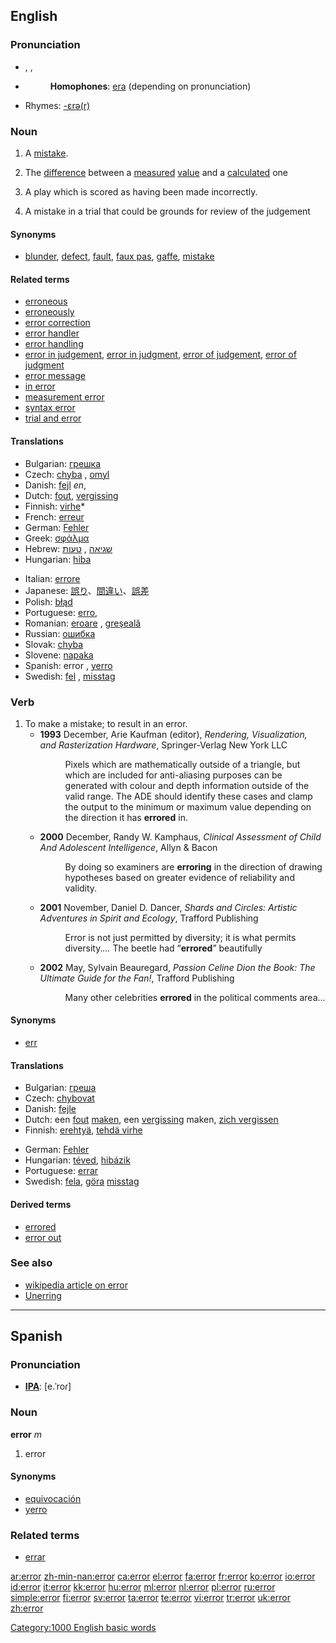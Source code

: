 ==English==

===Pronunciation===
*{{AHD|ĕr'ə(r)}}, {{IPA|/ˈɛrə(ɹ)/}}, {{SAMPA|/"Er@(r)/}}
*{{audio|en-us-error.ogg|Audio (US)}}
*:'''Homophones''': [[era]] (depending on pronunciation)
*Rhymes: [[Rhymes:English:-ɛrə(r)|-ɛrə(r)]]

===Noun===
{{en-noun|s|-}}

#{{countable}} A [[mistake]].
#{{mathematics}} The [[difference]] between a [[measured]] [[value]] and a [[calculated]] one
#{{baseball|countable}} A play which is scored as having been made incorrectly.
#{{context|appellate|_|law}} A mistake in a trial that could be grounds for review of the judgement

====Synonyms====
*{{sense|a mistake}} [[blunder]], [[defect]], [[fault]], [[faux pas]], [[gaffe]], [[mistake]]

====Related terms====
*[[erroneous]]
*[[erroneously]]
*[[error correction]]
*[[error handler]]
*[[error handling]]
*[[error in judgement]], [[error in judgment]], [[error of judgement]], [[error of judgment]]
*[[error message]]
*[[in error]]
*[[measurement error]]
*[[syntax error]]
*[[trial and error]]

====Translations====
{{top}}
*Bulgarian: [[грешка]] {{f}}
*Czech: [[chyba]] {{f}}, [[omyl]] {{m}}
*Danish: [[fejl]] ''en'',
*Dutch: [[fout]], [[vergissing]] {{f}}
*Finnish: [[virhe]]*
*French: [[erreur]] {{f}}
*German: [[Fehler]] {{m}}
*Greek: [[σφάλμα]] {{n}}
*Hebrew: [[שגיאה]] {{f}}, [[טעות]] {{f}}
*Hungarian: [[hiba]]
{{mid}}
*Italian: [[errore]] {{m}}
*Japanese: [[誤り]]、[[間違い]]、[[誤差]]
*Polish: [[błąd]] {{m}}
*Portuguese: [[erro]], {{m}}
*Romanian: [[eroare]] {{f}}, [[greşeală]] {{f}}
*Russian: [[oшибкa]] {{f}}
*Slovak: [[chyba]] {{f}}
*Slovene: [[napaka]] {{f}}
*Spanish: error {{m}}, [[yerro]] {{m}}
*Swedish: [[fel]] {{n}}, [[misstag]] {{n}}
{{bottom}}

===Verb===
{{en-verb}}

# To make a mistake; to result in an error.
#*'''1993''' December, Arie Kaufman (editor), ''Rendering, Visualization, and Rasterization Hardware'', Springer-Verlag New York LLC
#*:Pixels which are mathematically outside of a triangle, but which are included for anti-aliasing purposes can be generated with colour and depth information outside of the valid range. The ADE should identify these cases and clamp the output to the minimum or maximum value depending on the direction it has '''errored''' in.
#*'''2000''' December, Randy W. Kamphaus, ''Clinical Assessment of Child And Adolescent Intelligence'', Allyn & Bacon
#*:By doing so examiners are '''erroring''' in the direction of drawing hypotheses based on greater evidence of reliability and validity.
#*'''2001''' November, Daniel D. Dancer, ''Shards and Circles: Artistic Adventures in Spirit and Ecology'', Trafford Publishing
#*:Error is not just permitted by diversity; it is what permits diversity.''...'' The beetle had “'''errored'''” beautifully
#*'''2002''' May, Sylvain Beauregard, ''Passion Celine Dion the Book: The Ultimate Guide for the Fan!'', Trafford Publishing
#*:Many other celebrities '''errored''' in the political comments area...<!--[sic.]-->

====Synonyms====
*[[err]]

====Translations====
{{top}}
*Bulgarian: [[греша]]
*Czech: [[chybovat]]
*Danish: [[fejle]]
*Dutch: een [[fout]] [[maken]], een [[vergissing]] maken, [[zich vergissen]]
*Finnish: [[erehtyä]], [[tehdä virhe]]
{{mid}}
*German: [[Fehler]]
*Hungarian: [[téved]], [[hibázik]]
*Portuguese: [[errar]]
*Swedish: [[fela]], [[göra]] [[misstag]]
{{bottom}}

====Derived terms====
*[[errored]]
*[[error out]]

===See also===
*[[w:en:Error|wikipedia article on error]]
*[[Unerring]]

[[Category:1000 English basic words]]

----

==Spanish==

===Pronunciation===
*'''[[IPA]]''': [e.ˈroɾ]

===Noun===
'''error''' ''m''

# error

====Synonyms====
*[[equivocación]]
*[[yerro]]

===Related terms===
*[[errar]]

[[ar:error]]
[[zh-min-nan:error]]
[[ca:error]]
[[el:error]]
[[fa:error]]
[[fr:error]]
[[ko:error]]
[[io:error]]
[[id:error]]
[[it:error]]
[[kk:error]]
[[hu:error]]
[[ml:error]]
[[nl:error]]
[[pl:error]]
[[ru:error]]
[[simple:error]]
[[fi:error]]
[[sv:error]]
[[ta:error]]
[[te:error]]
[[vi:error]]
[[tr:error]]
[[uk:error]]
[[zh:error]]
